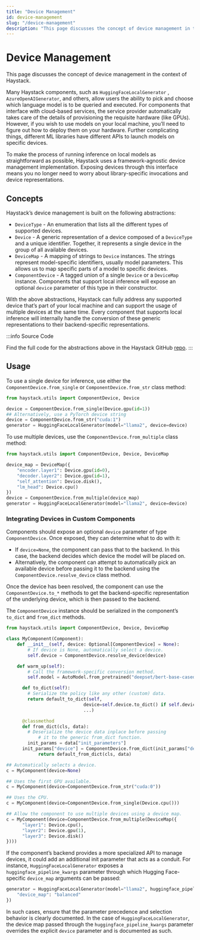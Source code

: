 ```yaml
---
title: "Device Management"
id: device-management
slug: "/device-management"
description: "This page discusses the concept of device management in the context of Haystack."
---
```


# Device Management

This page discusses the concept of device management in the context of Haystack.

Many Haystack components, such as `HuggingFaceLocalGenerator` , `AzureOpenAIGenerator`, and others, allow users the ability to pick and choose which language model is to be queried and executed. For components that interface with cloud-based services, the service provider automatically takes care of the details of provisioning the requisite hardware (like GPUs). However, if you wish to use models on your local machine, you’ll need to figure out how to deploy them on your hardware. Further complicating things, different ML libraries have different APIs to launch models on specific devices.

To make the process of running inference on local models as straightforward as possible, Haystack uses a framework-agnostic device management implementation. Exposing devices through this interface means you no longer need to worry about library-specific invocations and device representations.

## Concepts

Haystack’s device management is built on the following abstractions:

- `DeviceType`  - An enumeration that lists all the different types of supported devices.
- `Device`  - A generic representation of a device composed of a `DeviceType` and a unique identifier. Together, it represents a single device in the group of all available devices.
- `DeviceMap` - A mapping of strings to `Device` instances. The strings represent model-specific identifiers, usually model parameters. This allows us to map specific parts of a model to specific devices.
- `ComponentDevice` - A tagged union of a single `Device` or a `DeviceMap` instance. Components that support local inference will expose an optional `device` parameter of this type in their constructor.

With the above abstractions, Haystack can fully address any supported device that’s part of your local machine and can support the usage of multiple devices at the same time. Every component that supports local inference will internally handle the conversion of these generic representations to their backend-specific representations.

:::info
Source Code

Find the full code for the abstractions above in the Haystack GitHub [repo](https://github.com/deepset-ai/haystack/blob/6a776e672fb69cc4ee42df9039066200f1baf24e/haystack/utils/device.py).
:::

## Usage

To use a single device for inference, use either the `ComponentDevice.from_single` or `ComponentDevice.from_str` class method:

```python
from haystack.utils import ComponentDevice, Device

device = ComponentDevice.from_single(Device.gpu(id=1))
## Alternatively, use a PyTorch device string
device = ComponentDevice.from_str("cuda:1")
generator = HuggingFaceLocalGenerator(model="llama2", device=device)
```

To use multiple devices, use the `ComponentDevice.from_multiple` class method:

```python
from haystack.utils import ComponentDevice, Device, DeviceMap

device_map = DeviceMap({
	"encoder.layer1": Device.gpu(id=0),
	"decoder.layer2": Device.gpu(id=1),
	"self_attention": Device.disk(),
	"lm_head": Device.cpu()
})
device = ComponentDevice.from_multiple(device_map)
generator = HuggingFaceLocalGenerator(model="llama2", device=device)
```

### Integrating Devices in Custom Components

Components should expose an optional `device` parameter of type `ComponentDevice`.  Once exposed, they can determine what to do with it:

- If `device=None`, the component can pass that to the backend. In this case, the backend decides which device the model will be placed on.
- Alternatively, the component can attempt to automatically pick an available device before passing it to the backend using the `ComponentDevice.resolve_device` class method.

Once the device has been resolved, the component can use the `ComponentDevice.to_*` methods to get the backend-specific representation of the underlying device, which is then passed to the backend.

The `ComponentDevice` instance should be serialized in the component’s `to_dict` and `from_dict` methods.

```python
from haystack.utils import ComponentDevice, Device, DeviceMap

class MyComponent(Component):
    def __init__(self, device: Optional[ComponentDevice] = None):
        # If device is None, automatically select a device.
        self.device = ComponentDevice.resolve_device(device)

    def warm_up(self):
        # Call the framework-specific conversion method.
        self.model = AutoModel.from_pretrained("deepset/bert-base-cased-squad2", device=self.device.to_hf())

	  def to_dict(self):
	    # Serialize the policy like any other (custom) data.
	    return default_to_dict(self,
							 device=self.device.to_dict() if self.device else None,
							 ...)

	  @classmethod
	  def from_dict(cls, data):
	    # Deserialize the device data inplace before passing
			# it to the generic from_dict function.
	    init_params = data["init_parameters"]
      init_params["device"] = ComponentDevice.from_dict(init_params["device"])
			return default_from_dict(cls, data)

## Automatically selects a device.
c = MyComponent(device=None)

## Uses the first GPU available.
c = MyComponent(device=ComponentDevice.from_str("cuda:0"))

## Uses the CPU.
c = MyComponent(device=ComponentDevice.from_single(Device.cpu()))

## Allow the component to use multiple devices using a device map.
c = MyComponent(device=ComponentDevice.from_multiple(DeviceMap({
      "layer1": Device.cpu(),
      "layer2": Device.gpu(1),
      "layer3": Device.disk()
})))
```

If the component’s backend provides a more specialized API to manage devices, it could add an additional init parameter that acts as a conduit. For instance, `HuggingFaceLocalGenerator` exposes a `huggingface_pipeline_kwargs` parameter through which Hugging Face-specific `device_map`  arguments can be passed:

```python
generator = HuggingFaceLocalGenerator(model="llama2", huggingface_pipeline_kwargs={
	"device_map": "balanced"
})
```

In such cases, ensure that the parameter precedence and selection behavior is clearly documented. In the case of `HuggingFaceLocalGenerator`, the device map passed through the `huggingface_pipeline_kwargs` parameter overrides the explicit `device` parameter and is documented as such.
